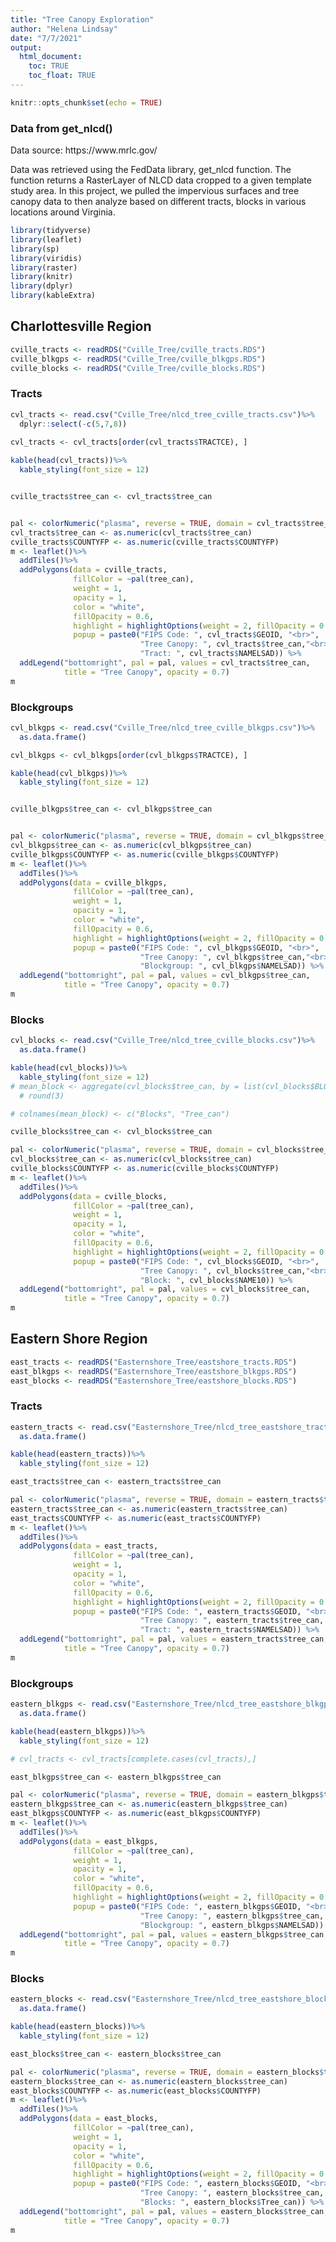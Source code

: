 ```yaml
---
title: "Tree Canopy Exploration"
author: "Helena Lindsay"
date: "7/7/2021"
output:
  html_document: 
    toc: TRUE
    toc_float: TRUE
---
```


```r
knitr::opts_chunk$set(echo = TRUE) 
```


### Data from get_nlcd() 
Data source: https://www.mrlc.gov/

Data was retrieved using the FedData library, get_nlcd function. The function returns a RasterLayer of NLCD data cropped to a given template study area. In this project, we pulled the impervious surfaces and tree canopy data to then analyze based on different tracts, blocks in various locations around Virginia.


```r
library(tidyverse)
library(leaflet)
library(sp)
library(viridis)
library(raster)
library(knitr)
library(dplyr)
library(kableExtra)
```



## Charlottesville Region {.tabset}

```r
cville_tracts <- readRDS("Cville_Tree/cville_tracts.RDS")
cville_blkgps <- readRDS("Cville_Tree/cville_blkgps.RDS")
cville_blocks <- readRDS("Cville_Tree/cville_blocks.RDS")
```

### Tracts
```r
cvl_tracts <- read.csv("Cville_Tree/nlcd_tree_cville_tracts.csv")%>%
  dplyr::select(-c(5,7,8))

cvl_tracts <- cvl_tracts[order(cvl_tracts$TRACTCE), ]
  
kable(head(cvl_tracts))%>%
  kable_styling(font_size = 12)



```

```r
cville_tracts$tree_can <- cvl_tracts$tree_can


pal <- colorNumeric("plasma", reverse = TRUE, domain = cvl_tracts$tree_can)
cvl_tracts$tree_can <- as.numeric(cvl_tracts$tree_can)
cville_tracts$COUNTYFP <- as.numeric(cville_tracts$COUNTYFP)
m <- leaflet()%>%
  addTiles()%>%
  addPolygons(data = cville_tracts,
              fillColor = ~pal(tree_can),
              weight = 1,
              opacity = 1,
              color = "white",
              fillOpacity = 0.6,
              highlight = highlightOptions(weight = 2, fillOpacity = 0.8, bringToFront = T),
              popup = paste0("FIPS Code: ", cvl_tracts$GEOID, "<br>",
                             "Tree Canopy: ", cvl_tracts$tree_can,"<br>",
                             "Tract: ", cvl_tracts$NAMELSAD)) %>%
  addLegend("bottomright", pal = pal, values = cvl_tracts$tree_can,
            title = "Tree Canopy", opacity = 0.7)
m
```





### Blockgroups
```r
cvl_blkgps <- read.csv("Cville_Tree/nlcd_tree_cville_blkgps.csv")%>%
  as.data.frame()

cvl_blkgps <- cvl_blkgps[order(cvl_blkgps$TRACTCE), ]

kable(head(cvl_blkgps))%>%
  kable_styling(font_size = 12)


cville_blkgps$tree_can <- cvl_blkgps$tree_can


pal <- colorNumeric("plasma", reverse = TRUE, domain = cvl_blkgps$tree_can)
cvl_blkgps$tree_can <- as.numeric(cvl_blkgps$tree_can)
cville_blkgps$COUNTYFP <- as.numeric(cville_blkgps$COUNTYFP)
m <- leaflet()%>%
  addTiles()%>%
  addPolygons(data = cville_blkgps,
              fillColor = ~pal(tree_can),
              weight = 1,
              opacity = 1,
              color = "white",
              fillOpacity = 0.6,
              highlight = highlightOptions(weight = 2, fillOpacity = 0.8, bringToFront = T),
              popup = paste0("FIPS Code: ", cvl_blkgps$GEOID, "<br>",
                             "Tree Canopy: ", cvl_blkgps$tree_can,"<br>",
                             "Blockgroup: ", cvl_blkgps$NAMELSAD)) %>%
  addLegend("bottomright", pal = pal, values = cvl_blkgps$tree_can,
            title = "Tree Canopy", opacity = 0.7)
m

```


### Blocks
```r
cvl_blocks <- read.csv("Cville_Tree/nlcd_tree_cville_blocks.csv")%>%
  as.data.frame()

kable(head(cvl_blocks))%>%
  kable_styling(font_size = 12)
# mean_block <- aggregate(cvl_blocks$tree_can, by = list(cvl_blocks$BLOCKCE10), FUN=mean)%>%
  # round(3)

# colnames(mean_block) <- c("Blocks", "Tree_can")

cville_blocks$tree_can <- cvl_blocks$tree_can

pal <- colorNumeric("plasma", reverse = TRUE, domain = cvl_blocks$tree_can)
cvl_blocks$tree_can <- as.numeric(cvl_blocks$tree_can)
cville_blocks$COUNTYFP <- as.numeric(cville_blocks$COUNTYFP)
m <- leaflet()%>%
  addTiles()%>%
  addPolygons(data = cville_blocks,
              fillColor = ~pal(tree_can),
              weight = 1,
              opacity = 1,
              color = "white",
              fillOpacity = 0.6,
              highlight = highlightOptions(weight = 2, fillOpacity = 0.8, bringToFront = T),
              popup = paste0("FIPS Code: ", cvl_blocks$GEOID, "<br>",
                             "Tree Canopy: ", cvl_blocks$tree_can,"<br>",
                             "Block: ", cvl_blocks$NAME10)) %>%
  addLegend("bottomright", pal = pal, values = cvl_blocks$tree_can,
            title = "Tree Canopy", opacity = 0.7)
m
```


## Eastern Shore Region {.tabset}

```r
east_tracts <- readRDS("Easternshore_Tree/eastshore_tracts.RDS")
east_blkgps <- readRDS("Easternshore_Tree/eastshore_blkgps.RDS")
east_blocks <- readRDS("Easternshore_Tree/eastshore_blocks.RDS")
```

### Tracts
```r
eastern_tracts <- read.csv("Easternshore_Tree/nlcd_tree_eastshore_tracts.csv")%>%
  as.data.frame()

kable(head(eastern_tracts))%>%
  kable_styling(font_size = 12)

east_tracts$tree_can <- eastern_tracts$tree_can

pal <- colorNumeric("plasma", reverse = TRUE, domain = eastern_tracts$tree_can)
eastern_tracts$tree_can <- as.numeric(eastern_tracts$tree_can)
east_tracts$COUNTYFP <- as.numeric(east_tracts$COUNTYFP)
m <- leaflet()%>%
  addTiles()%>%
  addPolygons(data = east_tracts,
              fillColor = ~pal(tree_can),
              weight = 1,
              opacity = 1,
              color = "white",
              fillOpacity = 0.6,
              highlight = highlightOptions(weight = 2, fillOpacity = 0.8, bringToFront = T),
              popup = paste0("FIPS Code: ", eastern_tracts$GEOID, "<br>",
                             "Tree Canopy: ", eastern_tracts$tree_can, "<br>",
                             "Tract: ", eastern_tracts$NAMELSAD)) %>%
  addLegend("bottomright", pal = pal, values = eastern_tracts$tree_can,
            title = "Tree Canopy", opacity = 0.7)
m
```


### Blockgroups
```r
eastern_blkgps <- read.csv("Easternshore_Tree/nlcd_tree_eastshore_blkgps.csv")%>%
  as.data.frame()

kable(head(eastern_blkgps))%>%
  kable_styling(font_size = 12)

# cvl_tracts <- cvl_tracts[complete.cases(cvl_tracts),]

east_blkgps$tree_can <- eastern_blkgps$tree_can

pal <- colorNumeric("plasma", reverse = TRUE, domain = eastern_blkgps$tree_can)
eastern_blkgps$tree_can <- as.numeric(eastern_blkgps$tree_can)
east_blkgps$COUNTYFP <- as.numeric(east_blkgps$COUNTYFP)
m <- leaflet()%>%
  addTiles()%>%
  addPolygons(data = east_blkgps,
              fillColor = ~pal(tree_can),
              weight = 1,
              opacity = 1,
              color = "white",
              fillOpacity = 0.6,
              highlight = highlightOptions(weight = 2, fillOpacity = 0.8, bringToFront = T),
              popup = paste0("FIPS Code: ", eastern_blkgps$GEOID, "<br>",
                             "Tree Canopy: ", eastern_blkgps$tree_can, "<br>",
                             "Blockgroup: ", eastern_blkgps$NAMELSAD)) %>%
  addLegend("bottomright", pal = pal, values = eastern_blkgps$tree_can,
            title = "Tree Canopy", opacity = 0.7)
m
```

### Blocks
```r
eastern_blocks <- read.csv("Easternshore_Tree/nlcd_tree_eastshore_blocks.csv")%>%
  as.data.frame()

kable(head(eastern_blocks))%>%
  kable_styling(font_size = 12)

east_blocks$tree_can <- eastern_blocks$tree_can

pal <- colorNumeric("plasma", reverse = TRUE, domain = eastern_blocks$tree_can)
eastern_blocks$tree_can <- as.numeric(eastern_blocks$tree_can)
east_blocks$COUNTYFP <- as.numeric(east_blocks$COUNTYFP)
m <- leaflet()%>%
  addTiles()%>%
  addPolygons(data = east_blocks,
              fillColor = ~pal(tree_can),
              weight = 1,
              opacity = 1,
              color = "white",
              fillOpacity = 0.6,
              highlight = highlightOptions(weight = 2, fillOpacity = 0.8, bringToFront = T),
              popup = paste0("FIPS Code: ", eastern_blocks$GEOID, "<br>",
                             "Tree Canopy: ", eastern_blocks$tree_can, "<br>",
                             "Blocks: ", eastern_blocks$Tree_can)) %>%
  addLegend("bottomright", pal = pal, values = eastern_blocks$tree_can,
            title = "Tree Canopy", opacity = 0.7)
m
```







